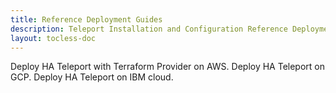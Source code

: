 ```yaml
---
title: Reference Deployment Guides
description: Teleport Installation and Configuration Reference Deployment Guides.
layout: tocless-doc
---
```


<TileSet>
  <Tile icon="cloud" title="AWS Terraform" href="./deployments/aws-terraform.mdx">
    Deploy HA Teleport with Terraform Provider on AWS.
  </Tile>
  <Tile icon="cloud" title="GCP" href="./deployments/gcp.mdx">
    Deploy HA Teleport on GCP.
  </Tile>
  <Tile icon="cloud" title="IBM Cloud" href="./deployments/ibm.mdx">
    Deploy HA Teleport on IBM cloud.
  </Tile>
</TileSet>
